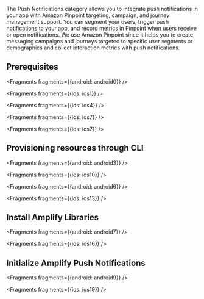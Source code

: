The Push Notifications category allows you to integrate push notifications in your app with Amazon Pinpoint targeting, campaign, and journey management support. You can segment your users, trigger push notifications to your app, and record metrics in Pinpoint when users receive or open notifications.  We use Amazon Pinpoint since it helps you to create messaging campaigns and journeys targeted to specific user segments or demographics and collect interaction metrics with push notifications.

## Prerequisites


<Fragments fragments={{android: android0}} />


<Fragments fragments={{ios: ios1}} />


<Fragments fragments={{ios: ios4}} />


<Fragments fragments={{ios: ios7}} />


<Fragments fragments={{ios: ios7}} />

## Provisioning resources through CLI


<Fragments fragments={{android: android3}} />


<Fragments fragments={{ios: ios10}} />



<Fragments fragments={{android: android6}} />


<Fragments fragments={{ios: ios13}} />

</Block>
</BlockSwitcher>

## Install Amplify Libraries


<Fragments fragments={{android: android7}} />


<Fragments fragments={{ios: ios16}} />

## Initialize Amplify Push Notifications


<Fragments fragments={{android: android9}} />


<Fragments fragments={{ios: ios19}} />
